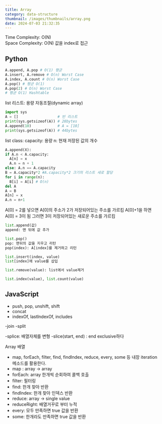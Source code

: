 ```yaml
---
title: Array
category: data-structure
thumbnail: /images/thumbnails/array.png
date: 2024-07-03 21:32:35
---
```


Time Complexity: O(N)  
Space Complexity: O(N)
값을 index로 접근

## Python

```python
A.append, A.pop # O(1) 평균
A.insert, A.remove # O(n) Worst Case
A.index, A.count # O(n) Worst Case
A.pop() # 평균 O(1)
A.pop(2) # O(n) Worst Case
# 평균 O(1) Hashtable
```

list 리스트: 용량 자동조절(dynamic array)

```python
import sys
A = []                  # 빈 리스트
print(sys.getsizeof(A)) # 28bytes
A.append(10)            # A = [10]
print(sys.getsizeof(A)) # 44bytes
```

list class:
capacity: 용량
n: 현재 저장된 값의 개수

```python append구현
A.append(X):
if A.n < A.capacity:
  A[n] = x
  A.n = n + 1
else: A.n == A.capacity
B = A.capacity*2 #A.capacity*2 크기의 리스트 새로 할당
for i in range(n):
  B[i] = A[i] # O(n)
del A
A = B
A[n] = x
A.n = n+1
```

A[0] = 2를 넣으면
A[0]의 주소가 2가 저장되어있는 주소를 가르킴
A[0]+1을 하면 A[0] = 3이 됨
그러면 3이 저장되어있는 새로운 주소를 가르킴

```python
list.append(값)
append: 맨 뒤에 값 추가

list.pop()
pop: 맨뒤의 값을 지우고 리턴
pop(index): A[index]를 제거하고 리턴

list.insert(index, value)
list[index]에 value를 삽입

list.remove(value): list에서 value제거

list.index(value), list.count(value)
```

## JavaScript

- push, pop, unshift, shift
- concat
- indexOf, lastIndexOf, includes

-join
-split

-splice: 배열자체를 변형
-slice(start, end) : end exclusive하다

Array 배열

- map, forEach, filter, find, findIndex, reduce, every, some 등 내장 iteration 메소드를 활용한다.
- map : array → array
- forEach: array 한개씩 순회하여 콜백 호출
- filter: 필터링
- find: 한개 찾아 반환
- findIndex: 한개 찾아 인덱스 반환
- reduce: array → single value
- reduceRight: 배열거꾸로 부터 누적
- every: 모두 만족하면 true 값을 반환
- some: 한개라도 만족하면 true 값을 반환
